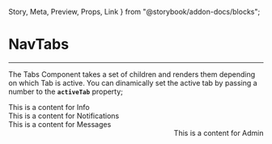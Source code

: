   Story,
  Meta,
  Preview,
  Props,
  Link
} from "@storybook/addon-docs/blocks";

<Meta title="components/Layout" component={NavTabs} />

# NavTabs

<hr />

The Tabs Component takes a set of children and renders them depending on which Tab is active.
You can dinamically set the active tab by passing a number to the **`activeTab`** property;

<Preview withSource="open">
  <Story name="Nav Tabs">
    <Box type="primary" style={{ padding: '0px 100px', width: '100%' }}>
      <Box horizontal space={60}>
        <NavTabs activeTab={0}>
          <div label="Info">
            <Text small>This is a content for Info</Text>
          </div>
          <div label="Notifications">
            <Text small>This is a content for Notifications</Text>
          </div>
          <div label="Messages">
            <Text small>This is a content for Messages</Text>
          </div>
          <div label="Admin" align="right">
            <Text small>This is a content for Admin</Text>
          </div>
        </NavTabs>
      </Box>
    </Box>
  </Story>
</Preview>

<Props of={NavTabs} />
